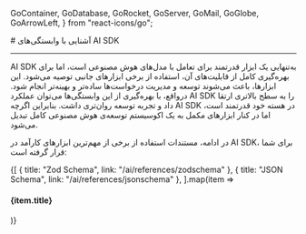 
  GoContainer,
  GoDatabase,
  GoRocket,
  GoServer,
  GoMail,
  GoGlobe,
  GoArrowLeft,
} from "react-icons/go";


<Layout>
<Head>
<title>مستندات وابستگی‌های AI SDK - لیارا</title>
<meta property="og:title" content="مستندات خدمات رایانش ابری لیارا" />
<meta property="og:description" content="مستندات مربوط به آشنایی با وابستگی‌های AI SDK برای استفاده از نهایت قدرت AI SDK"  />
<meta property="og:image" content="https://media.liara.ir/logos/liara-poster.jpg" />
</Head>
# آشنایی با وابستگی‌های AI SDK 
<hr className="mb-2" />

AI SDK به‌تنهایی یک ابزار قدرتمند برای تعامل با مدل‌های هوش مصنوعی است، اما برای بهره‌گیری کامل از قابلیت‌های آن، استفاده از برخی ابزارهای جانبی توصیه می‌شود. این ابزارها، باعث می‌شوند توسعه و مدیریت درخواست‌ها ساده‌تر و بهینه‌تر انجام شود. درواقع، با بهره‌گیری از این وابستگی‌ها می‌توان عملکرد AI SDK را به سطح بالاتری ارتقا داد و تجربه توسعه روان‌تری داشت. بنابراین اگرچه AI SDK در هسته خود قدرتمند است، اما در کنار ابزارهای مکمل به یک اکوسیستم توسعه‌ی هوش مصنوعی کامل تبدیل می‌شود.

<div className="h-4" />

در ادامه، مستندات استفاده از برخی از مهم‌ترین ابزارهای کارآمد در AI SDK، برای شما قرار گرفته است:


<div className="h-4" />
<div className="grid md:grid-cols-2 gap-4">
  {[
      {
        title: "Zod Schema",
        link: "/ai/references/zodschema"
      },
      {
        title: "JSON Schema",
        link: "/ai/references/jsonschema"
      },
  ].map(item =>
              <Link href={item.link}>
                <Card className="flex cursor-pointer w-full items-center justify-between">
                  <div className="flex items-center gap-3">
                    <h4>
                      {item.title}
                    </h4>
                  </div>
                  <GoArrowLeft className="ml-1" />
                </Card>
              </Link>
            )}
          </div>
<div className="h-4" />


</Layout>